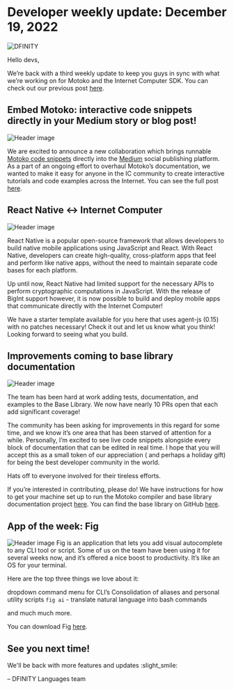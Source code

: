 # Developer weekly update: December 19, 2022

![DFINITY](../_assets/astronaut.png)

<head>
  <meta property="og:image" content={require('../_assets/astronaut.png').default}/>
  <meta property="twitter:image" content={require('../_assets/astronaut.png').default}/>
</head>

Hello devs,

We’re back with a third weekly update to keep you guys in sync with what we’re working on for Motoko and the Internet
Computer SDK. You can check out our previous
post [here](https://forum.dfinity.org/t/generational-gc-on-playground-and-new-async-await-weekly-motoko-updates/17270).

## Embed Motoko: interactive code snippets directly in your Medium story or blog post!
![Header image](../_assets/medium.png)

We are excited to announce a new collaboration which brings
runnable [Motoko code snippets](https://embed.smartcontracts.org/) directly into the [Medium](https://medium.com/)
social publishing platform.
As a part of an ongoing effort to overhaul Motoko’s documentation, we wanted to make it easy for anyone in the IC
community to create interactive tutorials and code examples across the Internet.
You can see the full
post [here](https://forum.dfinity.org/t/embed-motoko-interactive-code-snippets-directly-in-your-medium-story-or-blog-post/17433).

## React Native <-> Internet Computer
![Header image](../_assets/react-native.png)

React Native is a popular open-source framework that allows developers to build native mobile applications using
JavaScript and React. With React Native, developers can create high-quality, cross-platform apps that feel and perform
like native apps, without the need to maintain separate code bases for each platform.

Up until now, React Native had limited support for the necessary APIs to perform cryptographic computations in
JavaScript. With the release of BigInt support however, it is now possible to build and deploy mobile apps that
communicate directly with the Internet Computer!

We have a starter template available for you here that uses agent-js (0.15) with no patches necessary! Check it out and
let us know what you think! Looking forward to seeing what you build.

## Improvements coming to base library documentation
![Header image](../_assets/github-prs.png)

The team has been hard at work adding tests, documentation, and examples to the Base Library. We now have nearly 10 PRs
open that each add significant coverage!

The community has been asking for improvements in this regard for some time, and we know it’s one area that has been
starved of attention for a while. Personally, I’m excited to see live code snippets alongside every block of
documentation that can be edited in real time. I hope that you will accept this as a small token of our appreciation (
and perhaps a holiday gift) for being the best developer community in the world.

Hats off to everyone involved for their tireless efforts.

If you’re interested in contributing, please do! We have instructions for how to get your machine set up to run the
Motoko compiler and base library documentation
project [here](https://dirt-jaguar-6a2.notion.site/How-to-contribute-to-the-base-examples-d2761b204d5443d6b170d0dfe6a70591).
You can find the base library on GitHub [here](https://github.com/dfinity/motoko-base).

## App of the week: Fig
![Header image](../_assets/fig.png)
Fig is an application that lets you add visual autocomplete to any CLI tool or script. Some of us on the team have been
using it for several weeks now, and it’s offered a nice boost to productivity. It’s like an OS for your terminal.

Here are the top three things we love about it:

dropdown command menu for CLI’s
Consolidation of aliases and personal utility scripts
`fig ai` - translate natural language into bash commands

and much much more.

You can download Fig [here](https://fig.io/).

## See you next time!

We'll be back with more features and updates :slight_smile:

– DFINITY Languages team



